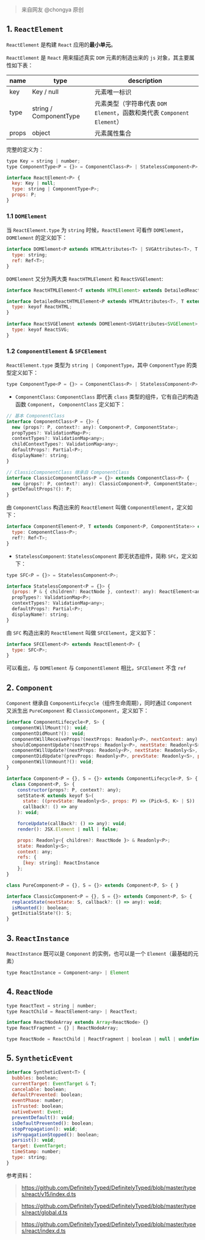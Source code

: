 > 来自网友 @chongya 原创

## 1. `ReactElement`

`ReactElement` 是构建 `React` 应用的**最小单元**。

`ReactElement` 是 `React` 用来描述真实 `DOM` 元素的制造出来的 `js` 对象，其主要属性如下表：

|name|type|description|
|---|-----|----|
|key|Key / null|元素唯一标识
|type|string / ComponentType|元素类型（字符串代表 `DOM Element`，函数和类代表 `Component Element`）
|props|object|元素属性集合


完整的定义为：

```javascript
type Key = string | number;
type ComponentType<P = {}> = ComponentClass<P> | StatelessComponent<P>;

interface ReactElement<P> {
  key: Key | null;
  type: string | ComponentType<P>;
  props: P;
}
```

### 1.1 `DOMElement`

当 `ReactElement.type` 为 `string` 时候，`ReactElement` 可看作 `DOMElement`，`DOMElement` 的定义如下：

```javascript
interface DOMElement<P extends HTMLAttributes<T> | SVGAttributes<T>, T extends Element> extends ReactElement<P> {
  type: string;
  ref: Ref<T>;
}
```

`DOMElement` 又分为两大类 `ReactHTMLElement` 和 `ReactSVGElement`:

```javascript
interface ReactHTMLElement<T extends HTMLElement> extends DetailedReactHTMLElement<AllHTMLAttributes<T>, T> {}

interface DetailedReactHTMLElement<P extends HTMLAttributes<T>, T extends HTMLElement> extends DOMElement<P, T> {
  type: keyof ReactHTML;
}
  
interface ReactSVGElement extends DOMElement<SVGAttributes<SVGElement>, SVGElement> {
  type: keyof ReactSVG;
}
```

### 1.2 `ComponentElement` & `SFCElement`

`ReactElement.type` 类型为 `string | ComponentType`，其中 `ComponentType` 的类型定义如下：

```javascript
type ComponentType<P = {}> = ComponentClass<P> | StatelessComponent<P>;
```

- `ComponentClass`:
`ComponentClass` 即代表 `class` 类型的组件，它有自己的构造函数 `Component`， `ComponentClass` 定义如下：

```javascript
// 基本 ComponentClass
interface ComponentClass<P = {}> {
  new (props?: P, context?: any): Component<P, ComponentState>;
  propTypes?: ValidationMap<P>;
  contextTypes?: ValidationMap<any>;
  childContextTypes?: ValidationMap<any>;
  defaultProps?: Partial<P>;
  displayName?: string;
}

// ClassicComponentClass 继承自 ComponentClass
interface ClassicComponentClass<P = {}> extends ComponentClass<P> {
  new (props?: P, context?: any): ClassicComponent<P, ComponentState>;
  getDefaultProps?(): P;
}
```

由 `ComponentClass` 构造出来的 `ReactElement` 叫做 `ComponentElement`，定义如下：

```javascript
interface ComponentElement<P, T extends Component<P, ComponentState>> extends ReactElement<P> {
  type: ComponentClass<P>;
  ref?: Ref<T>;
}
```

- `StatelessComponent`:
  `StatelessComponent` 即无状态组件，简称 `SFC`，定义如下：

```javascript
type SFC<P = {}> = StatelessComponent<P>;

interface StatelessComponent<P = {}> {
  (props: P & { children?: ReactNode }, context?: any): ReactElement<any> | null;
  propTypes?: ValidationMap<P>;
  contextTypes?: ValidationMap<any>;
  defaultProps?: Partial<P>;
  displayName?: string;
}
```

由 `SFC` 构造出来的 `ReactElement` 叫做 `SFCElement`，定义如下：

```javascript
interface SFCElement<P> extends ReactElement<P> {
  type: SFC<P>;
}
```

可以看出，与 `DOMElement` 与 `ComponentElement` 相比，`SFCElement` 不含 `ref`

## 2. `Component`

`Component` 继承自 `ComponentLifecycle`（组件生命周期），同时通过 `Component` 又派生出 `PureComponent` 和 `ClassicComponent`，定义如下：

```javascript
interface ComponentLifecycle<P, S> {
  componentWillMount?(): void;
  componentDidMount?(): void;
  componentWillReceiveProps?(nextProps: Readonly<P>, nextContext: any): void;
  shouldComponentUpdate?(nextProps: Readonly<P>, nextState: Readonly<S>, nextContext: any): boolean;
  componentWillUpdate?(nextProps: Readonly<P>, nextState: Readonly<S>, nextContext: any): void;
  componentDidUpdate?(prevProps: Readonly<P>, prevState: Readonly<S>, prevContext: any): void;
  componentWillUnmount?(): void;
}

interface Component<P = {}, S = {}> extends ComponentLifecycle<P, S> { }
  class Component<P, S> {
    constructor(props?: P, context?: any);
    setState<K extends keyof S>(
      state: ((prevState: Readonly<S>, props: P) => (Pick<S, K> | S)) | (Pick<S, K> | S),
      callback?: () => any
    ): void;

    forceUpdate(callBack?: () => any): void;
    render(): JSX.Element | null | false;

    props: Readonly<{ children?: ReactNode }> & Readonly<P>;
    state: Readonly<S>;
    context: any;
    refs: {
      [key: string]: ReactInstance
    };
}

class PureComponent<P = {}, S = {}> extends Component<P, S> { }

interface ClassicComponent<P = {}, S = {}> extends Component<P, S> {
  replaceState(nextState: S, callback?: () => any): void;
  isMounted(): boolean;
  getInitialState?(): S;
}
```

## 3. `ReactInstance`

`ReactInstance` 既可以是 `Component` 的实例，也可以是一个 `Element`（最基础的元素）

```javascript
type ReactInstance = Component<any> | Element
```

## 4. `ReactNode`

```javascript
type ReactText = string | number;
type ReactChild = ReactElement<any> | ReactText;

interface ReactNodeArray extends Array<ReactNode> {}
type ReactFragment = {} | ReactNodeArray;

type ReactNode = ReactChild | ReactFragment | boolean | null | undefined;
```

## 5. `SyntheticEvent`

```javascript
interface SyntheticEvent<T> {
  bubbles: boolean;
  currentTarget: EventTarget & T;
  cancelable: boolean;
  defaultPrevented: boolean;
  eventPhase: number;
  isTrusted: boolean;
  nativeEvent: Event;
  preventDefault(): void;
  isDefaultPrevented(): boolean;
  stopPropagation(): void;
  isPropagationStopped(): boolean;
  persist(): void;
  target: EventTarget;
  timeStamp: number;
  type: string;
}
```

参考资料：

> https://github.com/DefinitelyTyped/DefinitelyTyped/blob/master/types/react/v15/index.d.ts

> https://github.com/DefinitelyTyped/DefinitelyTyped/blob/master/types/react/global.d.ts

> https://github.com/DefinitelyTyped/DefinitelyTyped/blob/master/types/react/index.d.ts